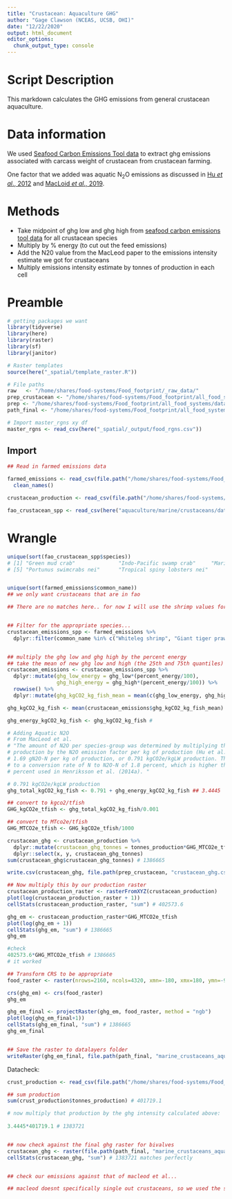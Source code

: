 ```yaml
---
title: "Crustacean: Aquaculture GHG"
author: "Gage Clawson (NCEAS, UCSB, OHI)"
date: "12/22/2020"
output: html_document
editor_options: 
  chunk_output_type: console
---
```


# Script Description

This markdown calculates the GHG emissions from general crustacean aquaculture. 

# Data information
We used [Seafood Carbon Emissions Tool data](http://seafoodco2.dal.ca/) to extract ghg emissions associated with carcass weight of crustacean from crustacean farming.

One factor that we added was aquatic N<sub>2</sub>O emissions as discussed in [Hu *et al*., 2012](https://pubs.acs.org/doi/full/10.1021/es300110x) and [MacLoid *et al*., 2019](http://www.fao.org/3/ca7130en/ca7130en.pdf).


# Methods 
 - Take midpoint of ghg low and ghg high from [seafood carbon emissions tool data](http://seafoodco2.dal.ca/) for all crustacean species
 - Multiply by % energy (to cut out the feed emissions)
 - Add the N20 value from the MacLeod paper to the emissions intensity estimate we got for crustaceans
 - Multiply emissions intensity estimate by tonnes of production in each cell
 
 
# Preamble
```r
# getting packages we want
library(tidyverse)
library(here)
library(raster)
library(sf)
library(janitor)

# Raster templates
source(here("_spatial/template_raster.R"))

# File paths
raw   <- "/home/shares/food-systems/Food_footprint/_raw_data/"
prep_crustacean <- "/home/shares/food-systems/Food_footprint/all_food_systems/dataprep/aquaculture/marine/crustaceans"
prep <- "/home/shares/food-systems/Food_footprint/all_food_systems/dataprep/" 
path_final <- "/home/shares/food-systems/Food_footprint/all_food_systems/datalayers" 

# Import master_rgns xy df
master_rgns <- read_csv(here("_spatial/_output/food_rgns.csv"))
```  
 
## Import
```r
## Read in farmed emissions data 

farmed_emissions <- read_csv(file.path("/home/shares/food-systems/Food_footprint/_raw_data/seafood_carbon_emmisions_tool/d2020/Specie_List_-_11_24_2020,_11_39_21_AM_Farmed.csv")) %>%
  clean_names()

crustacean_production <- read_csv(file.path("/home/shares/food-systems/Food_footprint/all_food_systems/dataprep/aquaculture/marine/crustaceans/updated/crustaceans_farm_updated.csv"))

fao_crustacean_spp <- read_csv(here("aquaculture/marine/crustaceans/data/fao_mariculture_crustaceans_taxa_production.csv"))

```
 
 
# Wrangle

```r
unique(sort(fao_crustacean_spp$species))
# [1] "Green mud crab"              "Indo-Pacific swamp crab"     "Marine crabs nei"            "Orange mud crab"            
# [5] "Portunus swimcrabs nei"      "Tropical spiny lobsters nei"


unique(sort(farmed_emissions$common_name))
## we only want crustaceans that are in fao

## There are no matches here.. for now I will use the shrimp values for the crustaceans 


## Filter for the appropriate species... 
crustacean_emissions_spp <- farmed_emissions %>%
  dplyr::filter(common_name %in% c("Whiteleg shrimp", "Giant tiger prawn"))


## multiply the ghg low and ghg high by the percent energy
## take the mean of new ghg low and high (the 25th and 75th quantiles)
crustacean_emissions <- crustacean_emissions_spp %>%
  dplyr::mutate(ghg_low_energy = ghg_low*(percent_energy/100),
                ghg_high_energy = ghg_high*(percent_energy/100)) %>%
  rowwise() %>%
  dplyr::mutate(ghg_kgCO2_kg_fish_mean = mean(c(ghg_low_energy, ghg_high_energy))) 

ghg_kgCO2_kg_fish <- mean(crustacean_emissions$ghg_kgCO2_kg_fish_mean)

ghg_energy_kgCO2_kg_fish <- ghg_kgCO2_kg_fish #

# Adding Aquatic N2O
# From MacLeod et al. 
# "The amount of N2O per species-group was determined by multiplying the
# production by the N2O emission factor per kg of production (Hu et al., 2012), i.e.
# 1.69 gN2O-N per kg of production, or 0.791 kgCO2e/kgLW production. This equates
# to a conversion rate of N to N2O-N of 1.8 percent, which is higher that the 0.71
# percent used in Henriksson et al. (2014a). "

# 0.791 kgCO2e/kgLW production 
ghg_total_kgCO2_kg_fish <- 0.791 + ghg_energy_kgCO2_kg_fish ## 3.4445

## convert to kgco2/tfish
GHG_kgCO2e_tfish <- ghg_total_kgCO2_kg_fish/0.001

## convert to MTco2e/tfish
GHG_MTCO2e_tfish <- GHG_kgCO2e_tfish/1000

crustacean_ghg <- crustacean_production %>%
  dplyr::mutate(crustacean_ghg_tonnes = tonnes_production*GHG_MTCO2e_tfish) %>%
  dplyr::select(x, y, crustacean_ghg_tonnes)
sum(crustacean_ghg$crustacean_ghg_tonnes) # 1386665

write.csv(crustacean_ghg, file.path(prep_crustacean, "crustacean_ghg.csv"))

## Now multiply this by our production raster
crustacean_production_raster <- rasterFromXYZ(crustacean_production)
plot(log(crustacean_production_raster + 1))
cellStats(crustacean_production_raster, "sum") # 402573.6

ghg_em <- crustacean_production_raster*GHG_MTCO2e_tfish
plot(log(ghg_em + 1))
cellStats(ghg_em, "sum") # 1386665
ghg_em

#check
402573.6*GHG_MTCO2e_tfish # 1386665
# it worked

## Transform CRS to be appropriate
food_raster <- raster(nrows=2160, ncols=4320, xmn=-180, xmx=180, ymn=-90, ymx=90)

crs(ghg_em) <- crs(food_raster)
ghg_em

ghg_em_final <- projectRaster(ghg_em, food_raster, method = "ngb")
plot(log(ghg_em_final+1))
cellStats(ghg_em_final, "sum") # 1386665
ghg_em_final


## Save the raster to datalayers folder
writeRaster(ghg_em_final, file.path(path_final, "marine_crustaceans_aquaculture_meat_ghg.tif"), overwrite = TRUE)


```


Datacheck: 

```r
crust_production <- read_csv(file.path("/home/shares/food-systems/Food_footprint/all_food_systems/dataprep/aquaculture/marine/crustaceans/updated/crustaceans_farm.csv"))

## sum production
sum(crust_production$tonnes_production) # 401719.1

# now multiply that production by the ghg intensity calculated above: 
 
3.4445*401719.1 # 1383721


## now check against the final ghg raster for bivalves 
crustacean_ghg <- raster(file.path(path_final, "marine_crustaceans_aquaculture_meat_ghg.tif"))
cellStats(crustacean_ghg, "sum") # 1383721 matches perfectly


## check our emissions against that of macleod et al... 

## macleod doesnt specifically single out crustaceans, so we used the shrimp EI...


```
